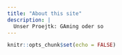 ```yaml
---
title: "About this site"
description: |
  Unser Proejtk: GAming oder so
---
```


```r
knitr::opts_chunk$set(echo = FALSE)
```


